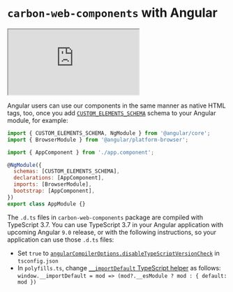 
<Meta title="Introduction/Welcome" />

# `carbon-web-components` with Angular

<iframe
  src="https://codesandbox.io/embed/github/carbon-design-system/carbon-web-components/tree/master/examples/codesandbox/angular?fontsize=14&hidenavigation=1&theme=light"
  style={{ width: '100%', height: '500px', border: 'solid rgba(0,0,0,0.1) 1px', boxShadow: 'rgba(0,0,0,0.1) 0 1px 3px 0' }}
  title="carbon-web-components-getting-started"
  sandbox="allow-modals allow-forms allow-popups allow-scripts allow-same-origin"
></iframe>

Angular users can use our components in the same manner as native HTML tags, too, once you add [`CUSTOM_ELEMENTS_SCHEMA`](https://angular.io/api/core/CUSTOM_ELEMENTS_SCHEMA) schema to your Angular module, for example:

```javascript
import { CUSTOM_ELEMENTS_SCHEMA, NgModule } from '@angular/core';
import { BrowserModule } from '@angular/platform-browser';

import { AppComponent } from './app.component';

@NgModule({
  schemas: [CUSTOM_ELEMENTS_SCHEMA],
  declarations: [AppComponent],
  imports: [BrowserModule],
  bootstrap: [AppComponent],
})
export class AppModule {}
```

The `.d.ts` files in `carbon-web-components` package are compiled with TypeScript 3.7. You can use TypeScript 3.7 in your Angular application with upcoming Angular `9.0` release, or with the following instructions, so your application can use those `.d.ts` files:

- Set `true` to [`angularCompilerOptions.disableTypeScriptVersionCheck`](https://angular.io/guide/angular-compiler-options#disabletypescriptversioncheck) in `tsconfig.json`
- In `polyfills.ts`, change [`__importDefault` TypeScript helper](https://www.typescriptlang.org/docs/handbook/release-notes/typescript-2-7.html#example-8) as follows: `window.__importDefault = mod => (mod?.__esModule ? mod : { default: mod })`
